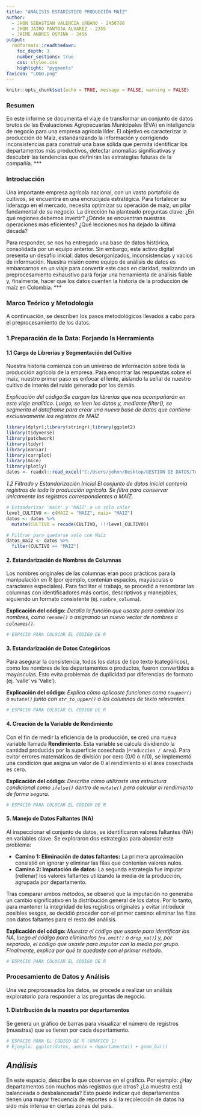 ```yaml
---
title: "ANÁLISIS ESTADÍSTICO PRODUCCIÓN MAÍZ"
author: 
  - JHON SEBASTIAN VALENCIA URBANO - 2456780
  - JHON JAIRO PANTOJA ALVAREZ - 2355
  - JAIME ANDRES OSPINA - 2456
output: 
  rmdformats::readthedown:
    toc_depth: 3
    number_sections: true
    css: styles.css
    highlight: "pygments"
favicon: "LOGO.png"
---
```


```r
knitr::opts_chunk$set(echo = TRUE, message = FALSE, warning = FALSE)
```

### **Resumen**

En este informe se documenta el viaje de transformar un conjunto de datos brutos de las Evaluaciones Agropecuarias Municipales (EVA) en inteligencia de negocio para una empresa agrícola líder. El objetivo es caracterizar la producción de Maíz, estandarizando la información y corrigiendo inconsistencias para construir una base sólida que permita identificar los departamentos más productivos, detectar anomalías significativas y descubrir las tendencias que definirán las estrategias futuras de la compañía.
***

### **Introducción**

Una importante empresa agrícola nacional, con un vasto portafolio de cultivos, se encuentra en una encrucijada estratégica. Para fortalecer su liderazgo en el mercado, necesita optimizar su operación de maíz, un pilar fundamental de su negocio. La dirección ha planteado preguntas clave: ¿En qué regiones debemos invertir? ¿Dónde se encuentran nuestras operaciones más eficientes? ¿Qué lecciones nos ha dejado la última década?

Para responder, se nos ha entregado una base de datos histórica, consolidada por un equipo anterior. Sin embargo, este activo digital presenta un desafío inicial: datos desorganizados, inconsistencias y vacíos de información. Nuestra misión como equipo de análisis de datos es embarcarnos en un viaje para convertir este caos en claridad, realizando un preprocesamiento exhaustivo para forjar una herramienta de análisis fiable y, finalmente, hacer que los datos cuenten la historia de la producción de maíz en Colombia.
***

### **Marco Teórico y Metodología**

A continuación, se describen los pasos metodológicos llevados a cabo para el preprocesamiento de los datos.

### **1.Preparación de la Data: Forjando la Herramienta**

#### **1.1 Carga de Librerías y Segmentación del Cultivo**

Nuestra historia comienza con un universo de información sobre toda la producción agrícola de la empresa. Para encontrar las respuestas sobre el maíz, nuestro primer paso es enfocar el lente, aislando la señal de nuestro cultivo de interés del ruido generado por los demás.

*Explicación del código:Se cargan las librerías que nos acompañarán en este viaje analítico. Luego, se leen los datos y, mediante filter(), se segmenta el dataframe para crear una nueva base de datos que contiene exclusivamente los registros de MAÍZ*
```r
library(dplyr);library(stringr);library(ggplot2)
library(tidyverse)
library(patchwork)
library(tidyr)
library(naniar)
library(corrplot)
library(mice)
library(plotly)
datos <- readxl::read_excel("C:/Users/johnn/Desktop/GESTION DE DATOS/TALLER PREPROCESAMIENTO/DATOS/eva_df_2025.xlsx")
```
*1.2 Filtrado y Estandarización Inicial*
*El conjunto de datos inicial contenía registros de toda la producción agrícola. Se filtra para conservar únicamente los registros correspondientes a MAÍZ.*
```r
# Estandarizar 'maiz' y 'MAIZ' a un solo valor
level_CULTIVO <- c(MAIZ = "MAIZ", maiz= "MAIZ")
datos <- datos %>%
  mutate(CULTIVO = recode(CULTIVO, !!!level_CULTIVO))

# Filtrar para quedarse solo con Maíz
datos_maiz <- datos %>%
  filter(CULTIVO == "MAIZ")
```


#### **2. Estandarización de Nombres de Columnas**

Los nombres originales de las columnas eran poco prácticos para la manipulación en R (por ejemplo, contenían espacios, mayúsculas o caracteres especiales). Para facilitar el trabajo, se procedió a renombrar las columnas con identificadores más cortos, descriptivos y manejables, siguiendo un formato consistente (ej. `nombre_columna`).

**Explicación del código:**
*Detalla la función que usaste para cambiar los nombres, como `rename()` o asignando un nuevo vector de nombres a `colnames()`.*

```r
# ESPACIO PARA COLOCAR EL CÓDIGO DE R
```

#### **3. Estandarización de Datos Categóricos**

Para asegurar la consistencia, todos los datos de tipo texto (categóricos), como los nombres de los departamentos o productos, fueron convertidos a mayúsculas. Esto evita problemas de duplicidad por diferencias de formato (ej. 'valle' vs 'Valle').

**Explicación del código:**
*Explica cómo aplicaste funciones como `toupper()` o `mutate()` junto con `str_to_upper()` a las columnas de texto relevantes.*

```r
# ESPACIO PARA COLOCAR EL CÓDIGO DE R
```

#### **4. Creación de la Variable de Rendimiento**

Con el fin de medir la eficiencia de la producción, se creó una nueva variable llamada **Rendimiento**. Esta variable se calcula dividiendo la cantidad producida por la superficie cosechada (`Produccion / Area`). Para evitar errores matemáticos de división por cero (0/0 o n/0), se implementó una condición que asigna un valor de 0 al rendimiento si el área cosechada es cero.

**Explicación del código:**
*Describe cómo utilizaste una estructura condicional como `ifelse()` dentro de `mutate()` para calcular el rendimiento de forma segura.*

```r
# ESPACIO PARA COLOCAR EL CÓDIGO DE R
```

#### **5. Manejo de Datos Faltantes (NA)**

Al inspeccionar el conjunto de datos, se identificaron valores faltantes (NA) en variables clave. Se exploraron dos estrategias para abordar este problema:

  * **Camino 1: Eliminación de datos faltantes:** La primera aproximación consistió en ignorar y eliminar las filas que contenían valores nulos.
  * **Camino 2: Imputación de datos:** La segunda estrategia fue imputar (rellenar) los valores faltantes utilizando la media de la producción, agrupada por departamento.

Tras comparar ambos métodos, se observó que la imputación no generaba un cambio significativo en la distribución general de los datos. Por lo tanto, para mantener la integridad de los registros originales y evitar introducir posibles sesgos, se decidió proceder con el primer camino: eliminar las filas con datos faltantes para el resto del análisis.

**Explicación del código:**
*Muestra el código que usaste para identificar los NA, luego el código para eliminarlos (`na.omit()` o `drop_na()`) y, por separado, el código que usaste para imputar con la media por grupo. Finalmente, explica por qué te quedaste con el primer método.*

```r
# ESPACIO PARA COLOCAR EL CÓDIGO DE R
```


### **Procesamiento de Datos y Análisis**
Una vez preprocesados los datos, se procede a realizar un análisis exploratorio para responder a las preguntas de negocio.

#### **1. Distribución de la muestra por departamentos**
Se genera un gráfico de barras para visualizar el número de registros (muestras) que se tienen por cada departamento.

```r

# ESPACIO PARA EL CÓDIGO DE R (GRÁFICO 1)
# Ejemplo: ggplot(datos, aes(x = departamento)) + geom_bar()
```


## *Análisis*
En este espacio, describe lo que observas en el gráfico. Por ejemplo: ¿Hay departamentos con muchos más registros que otros? ¿La muestra está balanceada o desbalanceada? Esto puede indicar qué departamentos tienen una mayor frecuencia de reportes o si la recolección de datos ha sido más intensa en ciertas zonas del país.

